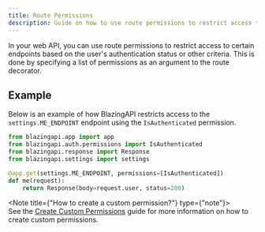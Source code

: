```yaml
---
title: Route Permissions
description: Guide on how to use route permissions to restrict access to certain endpoints.
---
```


In your web API, you can use route permissions to restrict access to certain endpoints based on the user's authentication status or other criteria. This is done by specifying a list of permissions as an argument to the route decorator.

## Example

Below is an example of how BlazingAPI restricts access to the `settings.ME_ENDPOINT` endpoint using the `IsAuthenticated` permission.

```python
from blazingapi.app import app
from blazingapi.auth.permissions import IsAuthenticated
from blazingapi.response import Response
from blazingapi.settings import settings

@app.get(settings.ME_ENDPOINT, permissions=[IsAuthenticated])
def me(request):
    return Response(body=request.user, status=200)
```

<Note title={"How to create a custom permission?"} type={"note"}>
    <br/>
    See the [Create Custom Permissions](/docs/permissions/create-custom-permission) guide for more information on how to create custom permissions.

</Note>
